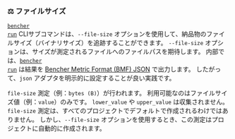 
### ⚖️ ファイルサイズ

<code><a href="/ja/docs/explanation/bencher-run/">bencher run</a></code> CLIサブコマンドは、`--file-size` オプションを使用して、納品物のファイルサイズ（バイナリサイズ）を追跡することができます。
`--file-size` オプションは、サイズが測定されるファイルへのファイルパスを期待します。
内部では、<code><a href="/ja/docs/explanation/bencher-run/">bencher run</a></code> は結果を [Bencher Metric Format (BMF) JSON][json] で出力します。
したがって、`json` アダプタを明示的に設定することが良い実践です。

<FileSizeCode />

`file-size` 測定（例：`bytes (B)`）が行われます。
利用可能なのはファイルサイズ値（例：`value`）のみです。
`lower_value` や `upper_value` は収集されません。
`file-size` 測定は、すべてのプロジェクトでデフォルトで作成されるわけではありません。
しかし、`--file-size` オプションを使用するとき、この測定はプロジェクトに自動的に作成されます。

[json]: #-json